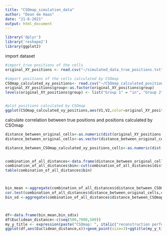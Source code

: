 ---
title: "CSOmap_simulation_data"
author: "Dean de Haas"
date: "21-6-2021"
output: html_document
---

```{r setup, include=FALSE}
library('dplyr')
library('reshape2')
library(ggplot2)
```

import dataset

```{r cars}
#import true positions of the cells
original_XY_positions <- read.csv("~/simulated_data_true_positions.txt", sep="")

#import positions of the cells calculated by CSOmap
CSOmap_calculated_xy_positions<- read.csv("~/CSOmap_calculated_positions_simulated_data.txt", header=FALSE)
original_XY_positions$group<-as.factor(original_XY_positions$group)
levels(original_XY_positions$group) <- list("Group 1" = "in", "Group 2" = "out")


#plot positions calculated by CSOmap
ggplot(CSOmap_calculated_xy_positions,aes(V1,V2,color=original_XY_positions$group))+geom_point(size=3)+xlab('X coordinate')+ylab('Y coordinate')+theme(text = element_text(size = 15),axis.text.x = element_text( size=15),axis.text.y = element_text( size=15)) + scale_color_discrete(name = "group")

```

calculate correlation between true positions and positions calculated by CSOmap

```{r pressure, echo=FALSE}

distance_between_original_cells<-as.numeric(dist(original_XY_positions[,c(2,3)],'euclidean'))
distance_between_original_cells<-as.vector(distance_between_original_cells)

distance_between_CSOmap_calculated_xy_positions_cells<-as.numeric(dist(CSOmap_calculated_xy_positions,'euclidean'))


combination_of_all_distances<-data.frame(distance_between_original_cells,distance_between_CSOmap_calculated_xy_positions_cells)
combination_of_all_distances$bin<-cut(combination_of_all_distances$distance_between_original_cells,c(seq(0,7000,500)))
table(combination_of_all_distances$bin)



bin_mean <-aggregate(combination_of_all_distances$distance_between_CSOmap_calculated_xy_positions_cells, list(combination_of_all_distances$bin), function(x) mean = mean(x)) 
cor.test(combination_of_all_distances$distance_between_original_cells,combination_of_all_distances$distance_between_CSOmap_calculated_xy_positions_cells,method='spearman')
bin_sd <-aggregate(combination_of_all_distances$distance_between_CSOmap_calculated_xy_positions_cells, list(combination_of_all_distances$bin), function(x) sd = sd(x))



df<-data.frame(bin_mean,bin_sd$x)
df$Euclidean_distance<-c(seq(500,7000,500))
my_y_title <- expression(paste("CSOmap: ", italic("reconstruction performance")))
ggplot(df,aes(Euclidean_distance,x))+geom_point(size=3)+ggtitle(my_y_title)+geom_errorbar(aes(ymin=as.numeric(x)-as.numeric(bin_sd.x),ymax=as.numeric(x)+as.numeric(bin_sd.x)), width=100,position=position_dodge(.9)) +xlab("Reference spatial Euclidean distance") + ylab("Reconstructed spatial Euclidean distance")+theme(text = element_text(size = 15),axis.text.x = element_text( size=15),axis.text.y = element_text( size=15))+geom_line(size=0.1)+scale_x_continuous( breaks=c(0,500,1500,2500,3500,4500,5500,6500))#+scale_x_discrete(breaks=c(seq(0,4000,500)))



```
